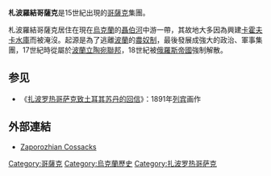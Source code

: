 {{noteTA
|T=zh-hans:扎波罗热哥萨克; zh-hant:札波羅結哥薩克; zh-tw:札波羅結哥薩克;
|1=zh-hans:扎波罗热; zh-hant:札波羅結; zh-tw:札波羅結;
}}
'''札波羅結哥薩克'''是15世紀出現的[[哥薩克|哥薩克]]集團。

札波羅結哥薩克居住在現在[[烏克蘭|烏克蘭]]的[[聶伯河|聶伯河]]中游一帶，其故地大多因為興建[[卡霍夫卡水庫|卡霍夫卡水庫]]而被淹沒。起源是為了逃離[[波蘭|波蘭]]的[[農奴制|農奴制]]，最後發展成強大的政治、軍事集團，17世紀時從屬於[[波蘭立陶宛聯邦|波蘭立陶宛聯邦]]，18世紀被[[俄羅斯帝國|俄羅斯帝國]]強制解散。

== 参见 ==
*《[[扎波罗热哥萨克致土耳其苏丹的回信|扎波罗热哥萨克致土耳其苏丹的回信]]》：1891年[[伊利亚·叶菲莫维奇·列宾|列宾]]画作

==外部連結==
{{commons category|Zaporozhian Cossacks}}
* [http://www.encyclopediaofukraine.com/display.asp?linkpath=pages%5CC%5CO%5CCossacks.htm Zaporozhian Cossacks] {{Wayback|url=http://www.encyclopediaofukraine.com/display.asp?linkpath=pages%5CC%5CO%5CCossacks.htm |date=20150720181731 }}

[[Category:哥薩克|Category:哥薩克]]
[[Category:烏克蘭歷史|Category:烏克蘭歷史]]
[[Category:扎波罗热哥萨克|Category:扎波罗热哥萨克]]